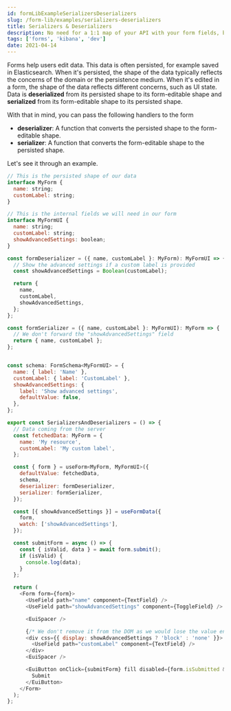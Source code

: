 ```yaml
---
id: formLibExampleSerializersDeserializers
slug: /form-lib/examples/serializers-deserializers
title: Serializers & Deserializers
description: No need for a 1:1 map of your API with your form fields, be creative!
tags: ['forms', 'kibana', 'dev']
date: 2021-04-14
---
```


Forms help users edit data. This data is often persisted, for example saved in Elasticsearch. When it's persisted, the shape of the data typically reflects the concerns of the domain or the persistence medium. When it's edited in a form, the shape of the data reflects different concerns, such as UI state. Data is **deserialized** from its persisted shape to its form-editable shape and **serialized** from its form-editable shape to its persisted shape.

With that in mind, you can pass the following handlers to the form

* **deserializer**: A function that converts the persisted shape to the form-editable shape.
* **serializer**: A function that converts the form-editable shape to the persisted shape.

Let's see it through an example.

```js
// This is the persisted shape of our data
interface MyForm {
  name: string;
  customLabel: string;
}

// This is the internal fields we will need in our form
interface MyFormUI {
  name: string;
  customLabel: string;
  showAdvancedSettings: boolean;
}

const formDeserializer = ({ name, customLabel }: MyForm): MyFormUI => {
  // Show the advanced settings if a custom label is provided
  const showAdvancedSettings = Boolean(customLabel);

  return {
    name,
    customLabel,
    showAdvancedSettings,
  };
};

const formSerializer = ({ name, customLabel }: MyFormUI): MyForm => {
  // We don't forward the "showAdvancedSettings" field
  return { name, customLabel };
};


const schema: FormSchema<MyFormUI> = {
  name: { label: 'Name' },
  customLabel: { label: 'CustomLabel' },
  showAdvancedSettings: {
    label: 'Show advanced settings',
    defaultValue: false,
  },
};

export const SerializersAndDeserializers = () => {
  // Data coming from the server
  const fetchedData: MyForm = {
    name: 'My resource',
    customLabel: 'My custom label',
  };

  const { form } = useForm<MyForm, MyFormUI>({
    defaultValue: fetchedData,
    schema,
    deserializer: formDeserializer,
    serializer: formSerializer,
  });

  const [{ showAdvancedSettings }] = useFormData({
    form,
    watch: ['showAdvancedSettings'],
  });

  const submitForm = async () => {
    const { isValid, data } = await form.submit();
    if (isValid) {
      console.log(data);
    }
  };

  return (
    <Form form={form}>
      <UseField path="name" component={TextField} />
      <UseField path="showAdvancedSettings" component={ToggleField} />

      <EuiSpacer />

      {/* We don't remove it from the DOM as we would lose the value entered in the field. */}
      <div css={{ display: showAdvancedSettings ? 'block' : 'none' }}>
        <UseField path="customLabel" component={TextField} />
      </div>
      <EuiSpacer />

      <EuiButton onClick={submitForm} fill disabled={form.isSubmitted && form.isValid === false}>
        Submit
      </EuiButton>
    </Form>
  );
};
```
